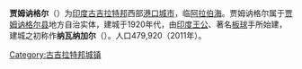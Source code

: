 {{Unreferenced|time=2018-10-01T00:52:44+00:00}}

'''贾姆讷格尔'''（{{lang-en|Jamnagar}}）为[[印度|印度]][[古吉拉特邦|古吉拉特邦]]西部[[港口|港口]][[城市|城市]]，临[[阿拉伯海|阿拉伯海]]。贾姆讷格尔属于[[贾姆讷格尔县|贾姆讷格尔县]]地方自治实体，建城于1920年代，由[[印度王公|印度王公]]、著名[[板球|板球]]手{{link-en|库玛尔·席里·拉吉特辛吉|K S Ranjitsinhji}}所始建，建城之初称作'''纳瓦纳加尔'''（{{link-en|Nawanagar|Nawanagar}}）。人口479,920（2011年）。

{{Gujarat}}
{{Authority control}}
{{DEFAULTSORT:Jamnagar}}
[[Category:古吉拉特邦城镇|Category:古吉拉特邦城镇]]
{{India-geo-stub}}